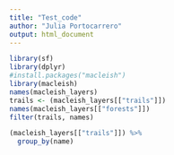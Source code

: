 ```yaml
---
title: "Test_code"
author: "Julia Portocarrero"
output: html_document
---
```

```r
library(sf)
library(dplyr)
#install.packages("macleish")
library(macleish)
names(macleish_layers)
trails <- (macleish_layers[["trails"]])
names(macleish_layers[["forests"]])
filter(trails, names)
```


```r
(macleish_layers[["trails"]]) %>%
  group_by(name)
```

